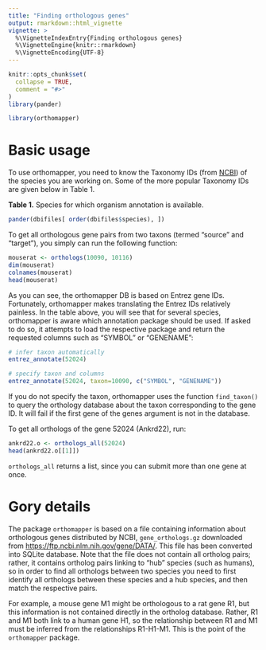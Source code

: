 ```yaml
---
title: "Finding orthologous genes"
output: rmarkdown::html_vignette
vignette: >
  %\VignetteIndexEntry{Finding orthologous genes}
  %\VignetteEngine{knitr::rmarkdown}
  %\VignetteEncoding{UTF-8}
---
```


```r
knitr::opts_chunk$set(
  collapse = TRUE,
  comment = "#>"
)
library(pander)
```

```r
library(orthomapper)
```

# Basic usage

To use orthomapper, you need to know the Taxonomy IDs (from
[NCBI](https://www.ncbi.nlm.nih.gov/taxonomy)) of the species you are
working on. Some of the more popular Taxonomy IDs are given below in Table
1.

**Table 1.** Species for which organism annotation is available.

```r
pander(dbifiles[ order(dbifiles$species), ])
```

To get all orthologous gene pairs from two taxons (termed "source" and
"target"), you simply can run the following function:

```r
mouserat <- orthologs(10090, 10116)
dim(mouserat)
colnames(mouserat)
head(mouserat)
```

As you can see, the orthomapper DB is based on Entrez gene IDs. 
Fortunately, orthomapper makes translating the Entrez IDs relatively
painless. In the table above, you will see that for several species,
orthomapper is aware which annotation package should be used. If asked to
do so, it attempts to load the respective package and return the requested
columns such as "SYMBOL" or "GENENAME":

```r
# infer taxon automatically
entrez_annotate(52024)

# specify taxon and columns
entrez_annotate(52024, taxon=10090, c("SYMBOL", "GENENAME"))
```

If you do not specify the taxon, orthomapper uses the function
`find_taxon()` to query the orthology database about the taxon
corresponding to the gene ID. It will fail if the first gene of the genes
argument is not in the database.

To get all orthologs of the gene 52024 (Ankrd22), run:

```r
ankrd22.o <- orthologs_all(52024)
head(ankrd22.o[[1]])
```

`orthologs_all` returns a list, since you can submit more than one gene at
once.

# Gory details

The package `orthomapper` is based on a file containing information about
orthologous genes distributed by NCBI, `gene_orthologs.gz` downloaded from
[https://ftp.ncbi.nlm.nih.gov/gene/DATA/](https://ftp.ncbi.nlm.nih.gov/gene/DATA/). 
This file has been converted into SQLite database. Note that the file does
not contain all ortholog pairs; rather, it contains ortholog pairs linking
to "hub" species (such as humans), so in order to find all orthologs
between two species you need to first identify all orthologs between these
species and a hub species, and then match the respective pairs.

For example, a mouse gene M1 might be orthologous to a rat gene R1, but
this information is not contained directly in the ortholog database.
Rather, R1 and M1 both link to a human gene H1, so the relationship between
R1 and M1 must be inferred from the relationships R1-H1-M1. This is the
point of the `orthomapper` package.
